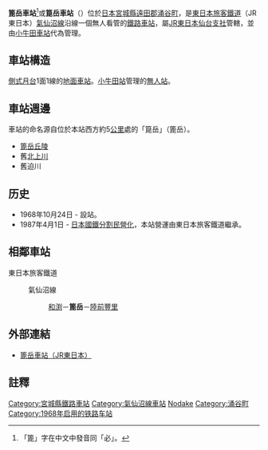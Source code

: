 {{NoteTA|1 = zh:篦岳車站; zh-cn:篦岳站; zh-tw:篦岳車站; zh-hk:篦岳站; }}
{{日本車站資訊
|公司色 = 	green
|文字色 = 
|站名 = 篦岳
|圖片 =JR Nonodake sta 001.jpg
|pxl = 270px
|圖片說明 = 篦岳車站簡單的候車亭與月台
|日文原名 = のの岳
|平假名 = ののだけ
|羅馬拼音 =Nonodake
|副站名 = 
|電報略號 = ノノ
|車站編號 = 
|所屬公司 = [[File:JR_logo_(east).svg|22px]] [[東日本旅客鐵道|東日本旅客鐵道]]
|所屬路線 = {{Color|#6600cc|■}}[[氣仙沼線|氣仙沼線]]
|距離 = 6.2
|起站 = [[前谷地車站|前谷地]]
|前一站 = [[和渕車站|和渕]]
|前一站距離 = 3.0
|後一站距離 = 4.1
|後一站 = [[陸前豐里車站|陸前豐里]]
|所在地 = [[宮城縣|宮城縣]][[遠田郡|遠田郡]][[涌谷町|涌谷町]]<br>豬岡短台字大谷地
|車站構造 = 地面車站
|月台配置 = 1面1線
|啟用年月日 = 1968年（[[昭和|昭和]]43年）10月24日
|廢站年月日 = 
|乘客人數 = 
|上下車人次 = 
|統計年度 = 
|轉車 = 
|備註 = 無人車站
|全寬備註 = 
}}
'''篦岳車站'''<ref>「篦」字在中文中發音同「必」。</ref>或'''箟岳車站'''（{{jpn|j=のの岳駅|hg=ののだけえき|rm=Nonotake eki|f=y}}）位於[[日本|日本]][[宮城縣|宮城縣]][[遠田郡|遠田郡]][[涌谷町|涌谷町]]，是[[東日本旅客鐵道|東日本旅客鐵道]]（JR東日本）[[氣仙沼線|氣仙沼線]]沿線一個無人看管的[[鐵路車站|鐵路車站]]，屬[[東日本旅客鐵道仙台支社|JR東日本仙台支社]]管轄，並由[[小牛田車站|小牛田車站]]代為管理。

== 車站構造 ==
[[側式月台|側式月台]]1面1線的[[地面車站|地面車站]]。[[小牛田站|小牛田站]]管理的[[無人站|無人站]]。

== 車站週邊 ==
車站的命名源自位於本站西方約5[[公里|公里]]處的「箟岳」（篦岳）。
* [[篦岳丘陵|篦岳丘陵]]
* 舊[[北上川|北上川]]
* 舊迫川

== 历史 ==
* 1968年10月24日 - 設站。
* 1987年4月1日 - [[日本國鐵分割民營化|日本國鐵分割民營化]]，本站營運由東日本旅客鐵道繼承。

== 相鄰車站 ==
; 東日本旅客鐵道
: {{Color|#6600cc|■}}氣仙沼線
:: [[和渕站|和渕]]－'''篦岳'''－[[陸前豐里站|陸前豐里]]

== 外部連結 ==
* {{ja}}[http://www.jreast.co.jp/estation/station/info.aspx?StationCd=1207 篦岳車站（JR東日本）] {{Wayback|url=http://www.jreast.co.jp/estation/station/info.aspx?StationCd=1207 |date=20171017053441 }}

==註釋==
<references/>

{{氣仙沼線}}
{{japan-rail-stub}}

{{DEFAULTSORT:Nonodake}}
[[Category:宮城縣鐵路車站|Category:宮城縣鐵路車站]]
[[Category:氣仙沼線車站|Category:氣仙沼線車站]]
[[Category:日本鐵路車站_No|Nodake]]
[[Category:涌谷町|Category:涌谷町]]

[[Category:1968年启用的铁路车站|Category:1968年启用的铁路车站]]